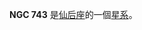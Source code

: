 {{NGCInfoBox|NGCID=NGC 743|發現者=約翰·弗里德里希·威廉·赫歇爾|發現日期=1829年9月29日|其他編號=OCL 343|曆元=J2000.0|赤經=1時58分37秒
|赤緯=60°9'18"|星座=仙后座|星體=星系|星等=|表面亮度=|藍等=}}

'''NGC 743''' 是[[仙后座|仙后座]]的一個[[星系|星系]]。

{{NGCReference|743}}
{{Catalogs|NGC=743}}
{{Galaxy-stub}}